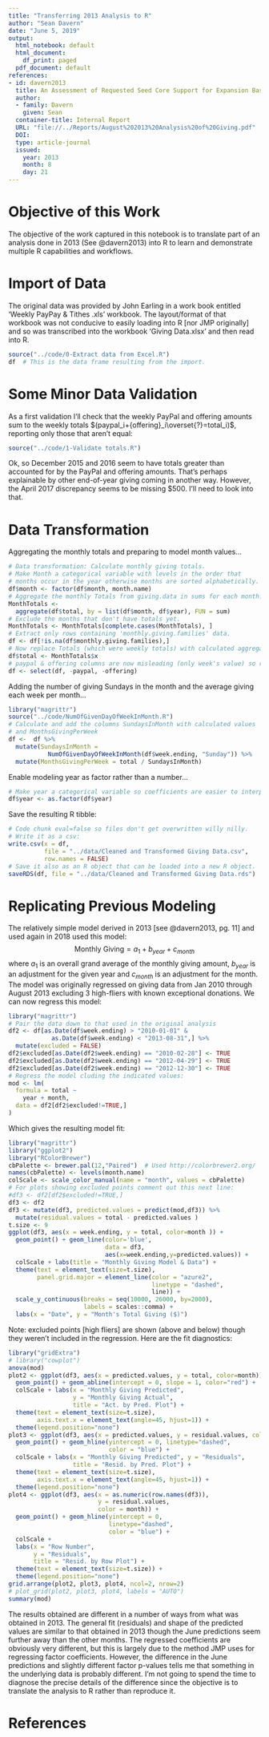 ```yaml
---
title: "Transferring 2013 Analysis to R"
author: "Sean Davern"
date: "June 5, 2019"
output:
  html_notebook: default
  html_document:
    df_print: paged
  pdf_document: default
references:
- id: davern2013
  title: An Assessment of Requested Seed Core Support for Expansion Based on Analysis of Giving
  author:
  - family: Davern
    given: Sean
  container-title: Internal Report
  URL: "file://../Reports/August%202013%20Analysis%20of%20Giving.pdf"
  DOI: 
  type: article-journal
  issued:
    year: 2013
    month: 8
    day: 21
---
```

# Objective of this Work
The objective of the work captured in this notebook is to translate part of an analysis done in 2013 (See @davern2013) into R to learn and demonstrate multiple R capabilities and workflows.

# Import of Data
The original data was provided by John Earling in a work book entitled 'Weekly PayPay & Tithes .xls' workbook.  The layout/format of that workbook was not conducive to easily loading into R [nor JMP originally] and so was transcribed into the workbook 'Giving Data.xlsx' and then read into R.

```r
source("../code/0-Extract data from Excel.R")
df  # This is the data frame resulting from the import.
```
# Some Minor Data Validation
As a first validation I'll check that the weekly PayPal and offering amounts sum to the weekly totals $(paypal_i+{offering}_i\overset{?}=total_i)$, reporting only those that aren't equal:
```r
source("../code/1-Validate totals.R")
```
Ok, so December 2015 and 2016 seem to have totals greater than accounted for by the PayPal and offering amounts.  That's perhaps explainable by other end-of-year giving coming in another way.  However, the April 2017 discrepancy seems to be missing $500.  I'll need to look into that.

# Data Transformation

Aggregating the monthly totals and preparing to model month values...
```r
# Data transformation: Calculate monthly giving totals.
# Make Month a categorical variable with levels in the order that
# months occur in the year otherwise months are sorted alphabetically.
df$month <- factor(df$month, month.name)
# Aggregate the monthly Totals from giving.data in sums for each month.
MonthTotals <- 
  aggregate(df$total, by = list(df$month, df$year), FUN = sum)
# Exclude the months that don't have totals yet.
MonthTotals <- MonthTotals[complete.cases(MonthTotals), ]
# Extract only rows containing 'monthly.giving.families' data.
df <- df[!is.na(df$monthly.giving.families),]
# Now replace Totals (which were weekly totals) with calculated aggregates
df$total <- MonthTotals$x
# paypal & offering columns are now misleading (only week's value) so remove them.
df <- select(df, -paypal, -offering) 
```
Adding the number of giving Sundays in the month and the average giving each week per month...
```r
library("magrittr")
source("../code/NumOfGivenDayOfWeekInMonth.R")
# Calculate and add the columns SundaysInMonth with calculated values
# and MonthsGivingPerWeek
df <-  df %>%
  mutate(SundaysInMonth =
           NumOfGivenDayOfWeekInMonth(df$week.ending, "Sunday")) %>%
  mutate(MonthsGivingPerWeek = total / SundaysInMonth)
```
Enable modeling year as factor rather than a number...
```r
# Make year a categorical variable so coefficients are easier to interpret.
df$year <- as.factor(df$year)
```
Save the resulting R tibble:
```r
# Code chunk eval=false so files don't get overwritten willy nilly.
# Write it as a csv:
write.csv(x = df,
          file = "../data/Cleaned and Transformed Giving Data.csv",
          row.names = FALSE)
# Save it also as an R object that can be loaded into a new R object.
saveRDS(df, file = "../data/Cleaned and Transformed Giving Data.rds")
```

# Replicating Previous Modeling
The relatively simple model derived in 2013 [see @davern2013, pg. 11] and used again in 2018 used this model:
$$\text{Monthly Giving} = a_1+b_{year}+c_{month}$$
where $a_1$ is an overall grand average of the monthly giving amount, $b_{year}$ is an adjustment for the given year and $c_{month}$ is an adjustment for the month. The model was originally regressed on giving data from Jan 2010 through August 2013 excluding 3 high-fliers with known exceptional donations.
We can now regress this model:

```r
library("magrittr")
# Pair the data down to that used in the original analysis
df2 <- df[as.Date(df$week.ending) > "2010-01-01" & 
            as.Date(df$week.ending) < "2013-08-31",] %>%
  mutate(excluded = FALSE)
df2$excluded[as.Date(df2$week.ending) == "2010-02-28"] <- TRUE
df2$excluded[as.Date(df2$week.ending) == "2012-04-29"] <- TRUE
df2$excluded[as.Date(df2$week.ending) == "2012-12-30"] <- TRUE
# Regress the model cluding the indicated values:
mod <- lm(
  formula = total ~
    year + month,
  data = df2[df2$excluded!=TRUE,]
)
```

Which gives the resulting model fit:

```r
library("magrittr")
library("ggplot2")
library("RColorBrewer")
cbPalette <- brewer.pal(12,"Paired")  # Used http://colorbrewer2.org/
names(cbPalette) <- levels(month.name)
colScale <- scale_color_manual(name = "month", values = cbPalette)
# For plots showing excluded points comment out this next line:
#df3 <- df2[df2$excluded!=TRUE,]
df3 <- df2
df3 <- mutate(df3, predicted.values = predict(mod,df3)) %>%
  mutate(residual.values = total - predicted.values )
t.size <- 9
ggplot(df3, aes(x = week.ending, y = total, color=month )) +
  geom_point() + geom_line(color='blue', 
                           data = df3, 
                           aes(x=week.ending,y=predicted.values)) +
  colScale + labs(title = "Monthly Giving Model & Data") + 
  theme(text = element_text(size=t.size),
        panel.grid.major = element_line(color = "azure2",
                                        linetype = "dashed",
                                        line)) +
  scale_y_continuous(breaks = seq(10000, 26000, by=2000),
                     labels = scales::comma) +
  labs(x = "Date", y = "Month's Total Giving ($)")
```
Note: excluded points [high fliers] are shown (above and below) though they weren't included in the regression.  Here are the fit diagnostics:

```r
library("gridExtra")
# library("cowplot")
anova(mod)
plot2 <- ggplot(df3, aes(x = predicted.values, y = total, color=month)) + 
  geom_point() + geom_abline(intercept = 0, slope = 1, color="red") +
  colScale + labs(x = "Monthly Giving Predicted", 
                  y = "Monthly Giving Actual",
                  title = "Act. by Pred. Plot") +
  theme(text = element_text(size=t.size), 
        axis.text.x = element_text(angle=45, hjust=1)) +
  theme(legend.position="none")
plot3 <- ggplot(df3, aes(x = predicted.values, y = residual.values, color = month)) +
  geom_point() + geom_hline(yintercept = 0, linetype="dashed", 
                            color = "blue") +
  colScale + labs(x = "Monthly Giving Predicted", y = "Residuals",
                  title = "Resid. by Pred. Plot") + 
  theme(text = element_text(size=t.size), 
        axis.text.x = element_text(angle=45, hjust=1)) +
  theme(legend.position="none")
plot4 <- ggplot(df3, aes(x = as.numeric(row.names(df3)), 
                         y = residual.values, 
                         color = month)) + 
  geom_point() + geom_hline(yintercept = 0, 
                            linetype="dashed", 
                            color = "blue") + 
  colScale +
  labs(x = "Row Number", 
       y = "Residuals",
       title = "Resid. by Row Plot") + 
  theme(text = element_text(size=t.size)) +
  theme(legend.position="none")
grid.arrange(plot2, plot3, plot4, ncol=2, nrow=2)
# plot_grid(plot2, plot3, plot4, labels = "AUTO")
summary(mod)
```
The results obtained are different in a number of ways from what was obtained in 2013.  The general fit (residuals) and shape of the predicted values are similar to that obtained in 2013 though the June predictions seem further away than the other months.  The regressed coefficients are obviously very different, but this is largely due to the method JMP uses for regressing factor coefficients.  However, the difference in the June predictions and slightly different factor p-values tells me that something in the underlying data is probably different.  I'm not going to spend the time to diagnose the precise details of the difference since the objective is to translate the analysis to R rather than reproduce it. 


# References